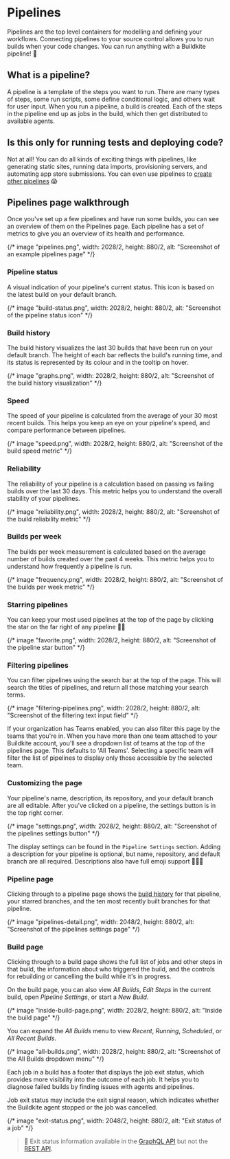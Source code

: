 # Pipelines

Pipelines are the top level containers for modelling and defining your workflows. Connecting pipelines to your source control allows you to run builds when your code changes. You can run anything with a Buildkite pipeline! 🚀


## What is a pipeline?

A pipeline is a template of the steps you want to run. There are many types of steps, some run scripts, some define conditional logic, and others wait for user input. When you run a pipeline, a build is created. Each of the steps in the pipeline end up as jobs in the build, which then get distributed to available agents.

## Is this only for running tests and deploying code?

Not at all! You can do all kinds of exciting things with pipelines, like generating static sites, running data imports, provisioning servers, and automating app store submissions. You can even use pipelines to [create other pipelines](/docs/pipelines/uploading-pipelines) 😱

## Pipelines page walkthrough

Once you've set up a few pipelines and have run some builds, you can see an overview of them on the Pipelines page. Each pipeline has a set of metrics to give you an overview of its health and performance.

{/* image "pipelines.png", width: 2028/2, height: 880/2, alt: "Screenshot of an example pipelines page" */}

### Pipeline status

A visual indication of your pipeline's current status. This icon is based on the latest build on your default branch.

{/* image "build-status.png", width: 2028/2, height: 880/2, alt: "Screenshot of the pipeline status icon" */}

### Build history

The build history visualizes the last 30 builds that have been run on your default branch. The height of each bar reflects the build's running time, and its status is represented by its colour and in the tooltip on hover.

{/* image "graphs.png", width: 2028/2, height: 880/2, alt: "Screenshot of the build history visualization" */}

### Speed

The speed of your pipeline is calculated from the average of your 30 most recent builds. This helps you keep an eye on your pipeline's speed, and compare performance between pipelines.

{/* image "speed.png", width: 2028/2, height: 880/2, alt: "Screenshot of the build speed metric" */}

### Reliability

The reliability of your pipeline is a calculation based on passing vs failing builds over the last 30 days. This metric helps you to understand the overall stability of your pipelines.

{/* image "reliability.png", width: 2028/2, height: 880/2, alt: "Screenshot of the build reliability metric" */}

### Builds per week

The builds per week measurement is calculated based on the average number of builds created over the past 4 weeks. This metric helps you to understand how frequently a pipeline is run.

{/* image "frequency.png", width: 2028/2, height: 880/2, alt: "Screenshot of the builds per week metric" */}

### Starring pipelines

You can keep your most used pipelines at the top of the page by clicking the star on the far right of any pipeline 🌟🔝

{/* image "favorite.png", width: 2028/2, height: 880/2, alt: "Screenshot of the pipeline star button" */}

### Filtering pipelines

You can filter pipelines using the search bar at the top of the page. This will search the titles of pipelines, and return all those matching your search terms.

{/* image "filtering-pipelines.png", width: 2028/2, height: 880/2, alt: "Screenshot of the filtering text input field" */}

If your organization has Teams enabled, you can also filter this page by the teams that you're in. When you have more than one team attached to your Buildkite account, you'll see a dropdown list of teams at the top of the pipelines page. This defaults to 'All Teams'. Selecting a specific team will filter the list of pipelines to display only those accessible by the selected team.

### Customizing the page

Your pipeline's name, description, its repository, and your default branch are all editable. After you've clicked on a pipeline, the settings button is in the top right corner.

{/* image "settings.png", width: 2028/2, height: 880/2, alt: "Screenshot of the pipelines settings button" */}

The display settings can be found in the `Pipeline Settings` section. Adding a description for your pipeline is optional, but name, repository, and default branch are all required. Descriptions also have full emoji support 🙌:llama:💯

### Pipeline page

Clicking through to a pipeline page shows the [build history](#pipelines-page-walkthrough-build-history) for that pipeline, your starred branches, and the ten most recently built branches for that pipeline.

{/* image "pipelines-detail.png", width: 2048/2, height: 880/2, alt: "Screenshot of the pipelines settings page" */}

### Build page

Clicking through to a build page shows the full list of jobs and other steps in that build, the information about who triggered the build, and the controls for rebuilding or cancelling the build while it's in progress.

On the build page, you can also view _All Builds_, _Edit Steps_ in the current build, open _Pipeline Settings_, or start a _New Build_.

{/* image "inside-build-page.png", width: 2028/2, height: 880/2, alt: "Inside the build page" */}

You can expand the _All Builds_ menu to view _Recent_, _Running_, _Scheduled_, or _All Recent Builds_.

{/* image "all-builds.png", width: 2028/2, height: 880/2, alt: "Screenshot of the All Builds dropdown menu" */}

Each job in a build has a footer that displays the job exit status, which provides more visibility into the outcome of each job. It helps you to diagnose failed builds by finding issues with agents and pipelines.

Job exit status may include the exit signal reason, which indicates whether the Buildkite agent stopped or the job was cancelled.

{/* image "exit-status.png", width: 2048/2, height: 880/2, alt: "Exit status of a job" */}

>🚧
> Exit status information available in the <a href="/docs/apis/graphql-api">GraphQL API</a> but not the <a href="/docs/apis/rest-api">REST API</a>.
